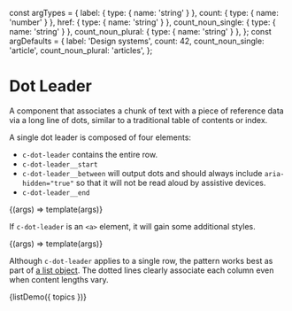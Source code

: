 const argTypes = {
  label: { type: { name: 'string' } },
  count: { type: { name: 'number' } },
  href: { type: { name: 'string' } },
  count_noun_single: { type: { name: 'string' } },
  count_noun_plural: { type: { name: 'string' } },
};
const argDefaults = {
  label: 'Design systems',
  count: 42,
  count_noun_single: 'article',
  count_noun_plural: 'articles',
};

<Meta title="Components/Dot Leader" />

# Dot Leader

A component that associates a chunk of text with a piece of reference data via a long line of dots, similar to a traditional table of contents or index.

A single dot leader is composed of four elements:

- `c-dot-leader` contains the entire row.
- `c-dot-leader__start`
- `c-dot-leader__between` will output dots and should always include `aria-hidden="true"` so that it will not be read aloud by assistive devices.
- `c-dot-leader__end`

<Canvas>
  <Story name="Single" args={argDefaults} argTypes={argTypes}>
    {(args) => template(args)}
  </Story>
</Canvas>

If `c-dot-leader` is an `<a>` element, it will gain some additional styles.

<Canvas>
  <Story
    name="Link"
    args={{
      href: 'https://cloudfour.com/topics/design-systems/',
      ...argDefaults,
    }}
    argTypes={argTypes}
  >
    {(args) => template(args)}
  </Story>
</Canvas>

Although `c-dot-leader` applies to a single row, the pattern works best as part of [a list object](/docs/objects-list--default-story). The dotted lines clearly associate each column even when content lengths vary.

<Canvas>
  <Story
    name="List"
    parameters={{
      docs: {
        source: {
          code: listDemoSource,
        },
      },
    }}
  >
    {listDemo({ topics })}
  </Story>
</Canvas>
